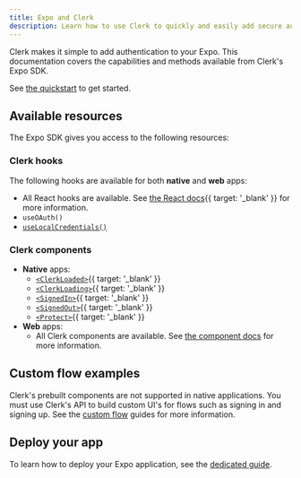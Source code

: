 ```yaml
---
title: Expo and Clerk
description: Learn how to use Clerk to quickly and easily add secure authentication and user management to your Expo application.
---
```


Clerk makes it simple to add authentication to your Expo. This documentation covers the capabilities and methods available from Clerk's Expo SDK.

See [the quickstart](/docs/quickstarts/expo) to get started.

## Available resources

The Expo SDK gives you access to the following resources:

### Clerk hooks

The following hooks are available for both **native** and **web** apps:

- All React hooks are available. See [the React docs](/docs/references/react/overview){{ target: '_blank' }} for more information.
- `useOAuth()`
- [`useLocalCredentials()`](/docs/references/expo/use-local-credentials)

### Clerk components

- **Native** apps:
  - [`<ClerkLoaded>`](/docs/components/control/clerk-loaded){{ target: '_blank' }}
  - [`<ClerkLoading>`](/docs/components/control/clerk-loading){{ target: '_blank' }}
  - [`<SignedIn>`](/docs/components/control/signed-in){{ target: '_blank' }}
  - [`<SignedOut>`](/docs/components/control/signed-out){{ target: '_blank' }}
  - [`<Protect>`](/docs/components/control/protect){{ target: '_blank' }}
- **Web** apps:
  - All Clerk components are available. See [the component docs](/docs/components/overview) for more information.

## Custom flow examples

Clerk's prebuilt components are not supported in native applications. You must use Clerk's API to build custom UI's for flows such as signing in and signing up. See the [custom flow](/docs/custom-flows/overview) guides for more information.

## Deploy your app

To learn how to deploy your Expo application, see the [dedicated guide](/docs/deployments/deploy-expo).
